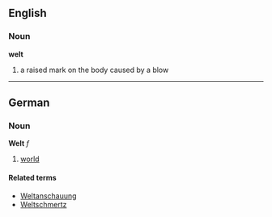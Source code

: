 ==English==
===Noun===
'''welt'''

# a raised mark on the body caused by a blow

----
==German==
===Noun===
'''Welt''' ''f''

# [[world]]

====Related terms====
*[[Weltanschauung]]
*[[Weltschmertz]]